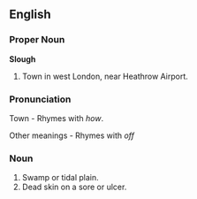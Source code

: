 {{rfc}}
==English==
===Proper Noun===
'''Slough'''
# Town in west London, near Heathrow Airport.
===Pronunciation===
Town - Rhymes with ''how''.<P>
Other meanings - Rhymes with ''off''

===Noun===
#Swamp or tidal plain.
#Dead skin on a sore or ulcer.